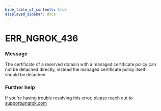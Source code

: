 ```yaml
---
hide_table_of_contents: true
displayed_sidebar: docs
---
```



# ERR_NGROK_436

### Message
The certificate of a reserved domain with a managed certificate policy can not be detached directly, instead the managed certificate policy itself should be detached.

<ErrorDetails error='err_ngrok_436' />


### Further help
If you're having trouble resolving this error, please reach out to [support@ngrok.com](mailto:support@ngrok.com?subject=Help%20with%20ERR_NGROK_436)

